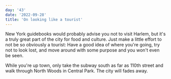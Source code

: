 ```yaml
---
day: '43'
date: '2022-09-28'
title: 'On looking like a tourist'
---
```


New York guidebooks would probably advise you not to visit Harlem, but it's a truly great part of the city for food and culture. Just make a little effort to not be so obviously a tourist: Have a good idea of where you're going, try not to look lost, and move around with some purpose and you won't even be seen.

While you're up town, only take the subway south as far as 110th street and walk through North Woods in Central Park. The city will fades away.
